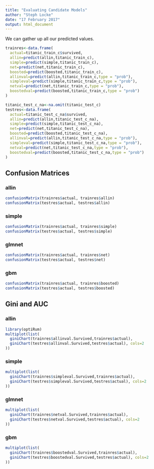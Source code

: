 ```yaml
---
title: "Evaluating Candidate Models"
author: "Steph Locke"
date: "17 February 2017"
output: html_document
---
```


We can gather up all our predicted values.
```r
trainres<-data.frame(
  actual=titanic_train_c$survived,
  allin=predict(allin,titanic_train_c),
  simple=predict(simple,titanic_train_c),
  net=predict(net,titanic_train_c),
  boosted=predict(boosted,titanic_train_c),
  allinval=predict(allin,titanic_train_c,type = "prob"),
  simpleval=predict(simple,titanic_train_c,type = "prob"),
  netval=predict(net,titanic_train_c,type = "prob"),
  boostedval=predict(boosted,titanic_train_c,type = "prob")
)

titanic_test_c_na<-na.omit(titanic_test_c)
testres<-data.frame(
  actual=titanic_test_c_na$survived,
  allin=predict(allin,titanic_test_c_na),
  simple=predict(simple,titanic_test_c_na),
  net=predict(net,titanic_test_c_na),
  boosted=predict(boosted,titanic_test_c_na),
  allinval=predict(allin,titanic_test_c_na,type = "prob"),
  simpleval=predict(simple,titanic_test_c_na,type = "prob"),
  netval=predict(net,titanic_test_c_na,type = "prob"),
  boostedval=predict(boosted,titanic_test_c_na,type = "prob")
)
```

## Confusion Matrices

### allin
```r
confusionMatrix(trainres$actual, trainres$allin)
confusionMatrix(testres$actual, testres$allin)
```
### simple
```r
confusionMatrix(trainres$actual, trainres$simple)
confusionMatrix(testres$actual, testres$simple)
```

### glmnet
```r
confusionMatrix(trainres$actual, trainres$net)
confusionMatrix(testres$actual, testres$net)
```

### gbm
```r
confusionMatrix(trainres$actual, trainres$boosted)
confusionMatrix(testres$actual, testres$boosted)
```

## Gini and AUC

### allin
```r
library(optiRum)
multiplot(list(
  giniChart(trainres$allinval.Survived,trainres$actual),
  giniChart(testres$allinval.Survived,testres$actual), cols=2
))
```

### simple
```r
multiplot(list(
  giniChart(trainres$simpleval.Survived,trainres$actual),
  giniChart(testres$simpleval.Survived,testres$actual), cols=2
))
```

### glmnet
```r
multiplot(list(
  giniChart(trainres$netval.Survived,trainres$actual),
  giniChart(testres$netval.Survived,testres$actual), cols=2
))
```

### gbm
```r
multiplot(list(
  giniChart(trainres$boostedval.Survived,trainres$actual),
  giniChart(testres$boostedval.Survived,testres$actual), cols=2
))
```
